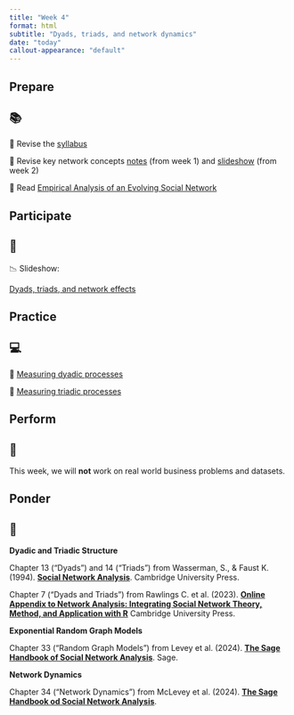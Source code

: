 ```yaml
---
title: "Week 4"
format: html
subtitle: "Dyads, triads, and network dynamics"
date: "today"
callout-appearance: "default"
---
```


## Prepare

::: {.callout-note}
## 📚

📖 Revise the [syllabus](../../course/syllabus.qmd)

📖 Revise key network concepts [notes](../week-1/network_terms.qmd) (from
week 1) and [slideshow](../week-2/slideshow_3-slides.html) (from week 2)

📖 Read [Empirical Analysis of an Evolving Social Network](https://go.exlibris.link/ls4pB53Y)

:::

## Participate

::: {.callout-note}
## 👥

📉 Slideshow:

[Dyads, triads, and network effects](slideshow-slides.html)

:::

## Practice

::: {.callout-note}
## 💻

🧮 [Measuring dyadic processes](practice_1.qmd)

🧮 [Measuring triadic processes](practice_2.qmd)

:::

## Perform

::: {.callout-note}
## 📝

This week, we will **not** work on real world business problems and datasets.

:::

## Ponder

::: {.callout-note}
## 🤔

**Dyadic and Triadic Structure**

Chapter 13 ("Dyads") and 14 ("Triads") from Wasserman, S., & Faust K.
(1994). [**Social Network Analysis**](https://go.exlibris.link/rW0j0hZX). Cambridge University Press.

Chapter 7 ("Dyads and Triads") from Rawlings C. et al. (2023). [**Online
Appendix to Network Analysis: Integrating Social Network Theory, Method, and
Application with R**](https://inarwhal.github.io/NetworkAnalysisR-book/)
Cambridge University Press.

**Exponential Random Graph Models**

Chapter 33 ("Random Graph Models") from Levey et al. (2024). [**The Sage
Handbook of Social Network Analysis**](https://go.exlibris.link/xdR3Hpkn).
Sage.

**Network Dynamics**

Chapter 34 ("Network Dynamics") from McLevey et al. (2024). [**The Sage
Handbook od Social Network Analysis**](https://go.exlibris.link/xdR3Hpkn).

:::
